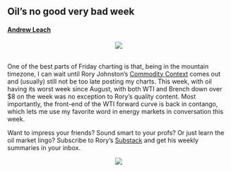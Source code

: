 ## Oil's no good very bad week

#### [Andrew Leach](https://linkedin.com/leach-econ)

<center>![](stories/bad_week.png)</center>
<br>
One of the best parts of Friday charting is that, being in the mountain timezone, I can wait until Rory Johnston's [Commodity Context](https://www.commoditycontext.com/p/ocw-46w22) comes out and (usually) still not be too late posting my charts. This week, with oil having its worst week since August, with both WTI and Brench down over $8 on the week was no exception to Rory's quality content. Most importantly, the front-end of the WTI forward curve is back in contango, which lets me use my favorite word in energy markets in conversation this week.

Want to impress your friends? Sound smart to your profs? Or just learn the oil market lingo? Subscribe to Rory's [Substack](https://www.commoditycontext.com/p/ocw-46w22) and get his weekly summaries in your inbox.

<center>![](stories/rory_2.png)</center>


